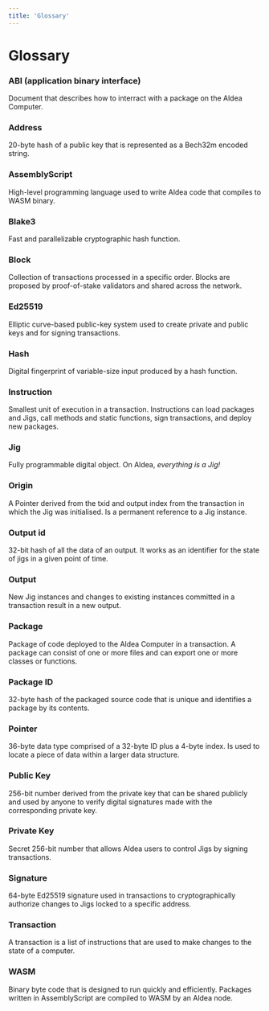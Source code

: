 ```yaml
---
title: 'Glossary'
---
```


# Glossary

### ABI (application binary interface)

Document that describes how to interract with a package on the  Aldea Computer.

### Address

20-byte hash of a public key that is represented as a Bech32m encoded string.

### AssemblyScript

High-level programming language used to write Aldea code that compiles to WASM binary.

### Blake3

Fast and parallelizable cryptographic hash function.

### Block

Collection of transactions processed in a specific order. Blocks are proposed by proof-of-stake validators and shared across the network.

### Ed25519

Elliptic curve-based public-key system used to create private and public keys and for signing transactions.

### Hash

Digital fingerprint of variable-size input produced by a hash function.

### Instruction

Smallest unit of execution in a transaction. Instructions can load packages and Jigs, call methods and static functions, sign transactions, and deploy new packages.

### Jig

Fully programmable digital object. On Aldea, *everything is a Jig!*

### Origin

A Pointer derived from the txid and output index from the transaction in which the Jig was initialised. Is a permanent reference to a Jig instance.

### Output id

32-bit hash of all the data of an output. It works as an identifier for the state of jigs in a given point of time.

### Output

New Jig instances and changes to existing instances committed in a transaction result in a new output.

### Package

Package of code deployed to the Aldea Computer in a transaction. A package can consist of one or more files and can export one or more classes or functions.

### Package ID

32-byte hash of the packaged source code that is unique and identifies a package by its contents.

### Pointer

36-byte data type comprised of a 32-byte ID plus a 4-byte index. Is used to locate a piece of data within a larger data structure.

### Public Key

256-bit number derived from the private key that can be shared publicly and used by anyone to verify digital signatures made with the corresponding private key.

### Private Key

Secret 256-bit number that allows Aldea users to control Jigs by signing transactions.

### Signature

64-byte Ed25519 signature used in transactions to cryptographically authorize changes to Jigs locked to a specific address.

### Transaction

A transaction is a list of instructions that are used to make changes to the state of a computer.

### WASM

Binary byte code that is designed to run quickly and efficiently. Packages written in AssemblyScript are compiled to WASM by an Aldea node.